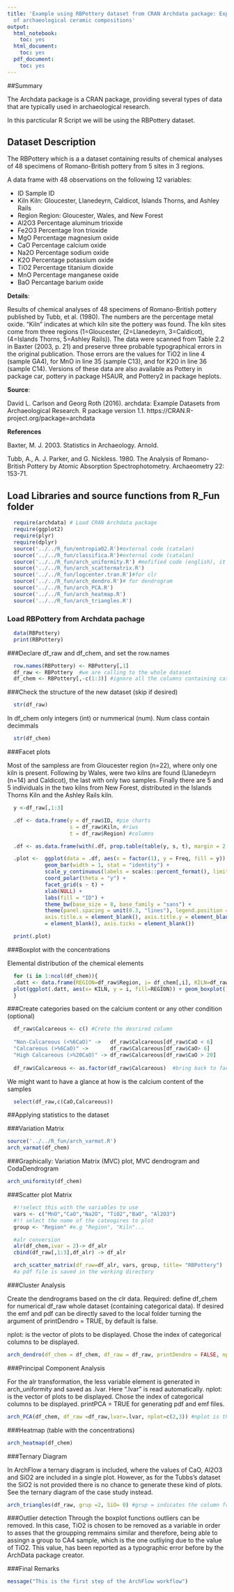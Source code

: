 ```yaml
---
title: 'Example using RBPottery dataset from CRAN Archdata package: Exploratory analysis
  of archaeological ceramic compositions'
output:
  html_notebook:
    toc: yes
  html_document:
    toc: yes
  pdf_document:
    toc: yes
---
```


##Summary

The Archdata package is a CRAN package, providing several types of data that are typically used in archaeological research. 

In this parcticular R Script we will be using the RBPottery dataset.

## Dataset Description

The RBPottery which is a a dataset containing results of chemical analyses of 48 specimens of Romano-British pottery from 5 sites in 3 regions. 

A data frame with 48 observations on the following 12 variables:

* ID Sample ID
* Kiln Kiln: Gloucester, Llanedeyrn, Caldicot, Islands Thorns, and Ashley Rails
* Region Region: Gloucester, Wales, and New Forest
* Al2O3 Percentage aluminum trioxide
* Fe2O3 Percentage Iron trioxide
* MgO Percentage magnesium oxide
* CaO Percentage calcium oxide
* Na2O Percentage sodium oxide
* K2O Percentage potassium oxide
* TiO2 Percentage titanium dioxide
* MnO Percentage manganese oxide
* BaO Percantage barium oxide

**Details**:

Results of chemical analyses of 48 specimens of Romano-British pottery published by Tubb, et al.
(1980). The numbers are the percentage metal oxide. "Kiln" indicates at which kiln site the pottery
was found. The kiln sites come from three regions (1=Gloucester, (2=Llanedeyrn, 3=Caldicot),
(4=Islands Thorns, 5=Ashley Rails)). The data were scanned from Table 2.2 in Baxter (2003, p.
21) and preserve three probable typographical errors in the original publication. Those errors are
the values for TiO2 in line 4 (sample GA4), for MnO in line 35 (sample C13), and for K2O in line
36 (sample C14). Versions of these data are also available as Pottery in package car, pottery in
package HSAUR, and Pottery2 in package heplots.

**Source**:

David L. Carlson and Georg Roth (2016). archdata: Example Datasets from Archaeological
Research. R package version 1.1. https://CRAN.R-project.org/package=archdata

**References**

Baxter, M. J. 2003. Statistics in Archaeology. Arnold.

Tubb, A., A. J. Parker, and G. Nickless. 1980. The Analysis of Romano-British Pottery by Atomic
Absorption Spectrophotometry. Archaeometry 22: 153-71.

## Load Libraries and source functions from R_Fun folder
```r
  require(archdata) # Load CRAN Archdata package
  require(ggplot2)
  require(plyr)
  require(dplyr)
  source('../../R_fun/entropia02.R')#external code (catalan)
  source('../../R_fun/classifica.R')#external code (catalan)
  source('../../R_fun/arch_uniformity.R') #mofified code (english), it uses functions from entropia02.R and classifica.R
  source('../../R_fun/arch_scattermatrix.R')
  source('../../R_fun/logcenter.tran.R')#for clr 
  source('../../R_fun/arch_dendro.R')# for dendrogram
  source('../../R_fun/arch_PCA.R')
  source('../../R_fun/arch_heatmap.R')
  source('../../R_fun/arch_triangles.R')
```

### Load RBPottery from Archdata pachage
```r
  data(RBPottery)
  print(RBPottery)
```

###Declare df_raw and df_chem, and set the row.names
```r
  row.names(RBPottery) <- RBPottery[,1]
  df_raw <- RBPottery  #we are calling to the whole dataset
  df_chem <- RBPottery[,-c(1:3)] #ignore all the columns containing categorical data, 9 in this case. 
```

###Check the structure of the new dataset (skip if desired)
```r
  str(df_raw)
```
In df_chem only integers (int) or nummerical (num). Num class contain decimmals 
```r
  str(df_chem)
```

###Facet plots

Most of the sampless are from Gloucester region (n=22), where only one kiln is present. Following by Wales, were two kilns are found (Llanedeyrn (n=14) and Caldicot), the last with only two samples. Finally there are 5 and 5 individuals in the two kilns from New Forest, distributed in the Islands Thorns Kiln and the Ashley Rails kiln.

```r
  y <-df_raw[,1:3]

  .df <- data.frame(y = df_raw$ID, #pie charts
                    s = df_raw$Kiln, #riws 
                    t = df_raw$Region) #columns

  .df <- as.data.frame(with(.df, prop.table(table(y, s, t), margin = 2:3)))

  .plot <-  ggplot(data = .df, aes(x = factor(1), y = Freq, fill = y)) + 
            geom_bar(width = 1, stat = "identity") + 
            scale_y_continuous(labels = scales::percent_format(), limits = c(0, 1)) + 
            coord_polar(theta = "y") + 
            facet_grid(s ~ t) + 
            xlab(NULL) + 
            labs(fill = "ID") + 
            theme_bw(base_size = 8, base_family = "sans") + 
            theme(panel.spacing = unit(0.3, "lines"), legend.position = "right", 
            axis.title.x = element_blank(), axis.title.y = element_blank(), axis.text.y 
            = element_blank(), axis.ticks = element_blank())

  print(.plot)
```

###Boxplot with the concentrations

Elemental distribution of the chemical elements
```r
  for (i in 1:ncol(df_chem)){
  .datt <- data.frame(REGION=df_raw$Region, i= df_chem[,i], KILN=df_raw$Kiln)
  plot(ggplot(.datt, aes(x= KILN, y = i, fill=REGION)) + geom_boxplot() + ylab(colnames(df_chem)[i]))
  }
```

###Create categories based on the calcium content or any other condition (optional)
```r
  df_raw$Calcareous <- c() #Crete the desrired column
  
  "Non-Calcareous (<%6CaO)" ->   df_raw$Calcareous[df_raw$CaO < 6]
  "Calcareous (>%6CaO)" ->       df_raw$Calcareous[df_raw$CaO> 6]
  "High Calcareous (>%20CaO)" -> df_raw$Calcareous[df_raw$CaO > 20]
   
  df_raw$Calcareous <- as.factor(df_raw$Calcareous)  #bring back to factors
```


We might want to have a glance at how is the calcium content of the samples 
```r
  select(df_raw,c(CaO,Calcareous)) 
```
##Applying statistics to the dataset

###Variation Matrix
```r
source('../../R_fun/arch_varmat.R')
arch_varmat(df_chem)
```





###Graphically: Variation Matrix (MVC) plot, MVC dendrogram and CodaDendrogram
```r
arch_uniformity(df_chem)
```

###Scatter plot Matrix
```r
  #!!select this with the variables to use 
  vars <- c("MnO","CaO","Na2O", "TiO2","BaO", "Al2O3") 
  #!! select the name of the cateogires to plot
  group <- "Region" #e.g "Region", "Kiln"...

  #alr conversion
  alr(df_chem,ivar = 2)-> df_alr
  cbind(df_raw[,1:3],df_alr) -> df_alr

  arch_scatter_matrix(df_raw=df_alr, vars, group, title= "RBPottery")
  #a pdf file is saved in the working directory
```

###Cluster Analysis

Create the dendrograms based on the clr data. Required: define df_chem for numerical df_raw whole dataset (containing categorical data). If desired the emf and pdf can be directly saved to the local folder turning the argument of printDendro = TRUE, by default is false.

nplot: is the vector of plots to be displayed. Chose the index of categorical columns to be displayed. 

```r
arch_dendro(df_chem = df_chem, df_raw = df_raw, printDendro = FALSE, nplot=c(2,3))
```

###Principal Component Analysis 

For the alr transformation, the less variable element is generated in arch_uniformity and saved as .lvar.
Here ".lvar" is read automatically. 
nplot: is the vector of plots to be displayed. Chose the index of categorical columns to be displayed. 
printPCA = TRUE for generating pdf and emf files. 

```r
arch_PCA(df_chem, df_raw =df_raw,lvar=.lvar, nplot=c(2,3)) #nplot is the vector containing categories to be shown
```

###Heatmap (table with the concentrations)
```r
arch_heatmap(df_chem)
```

###Ternary Diagram

In ArchFlow a ternary diagram is included, where the values of CaO, \ch Al2O3 and \ch SiO2 are included in a single plot. However, as for the Tubbs's dataset the \ch SiO2 is not provided there is no chance to generate these kind of plots. See the ternary diagram of the case study instead. 

```r
arch_triangles(df_raw, grup =2, SiO= 0) #grup = indicates the column from which the factors will be for the legend 
```

###Outlier detection 
Through the boxplot functions outliers can be removed. 
In this case, TiO2 is chosen to be removed as a variable in order to asses that the groupping remmains similar and therefore, being able to assingn a group to CA4 sample, which is the one outliying due to the value of TiO2. This value, has been reported as a typographic error before by the ArchData package creator. 


###Final Remarks

```r
message("This is the first step of the ArchFlow workflow")
```




